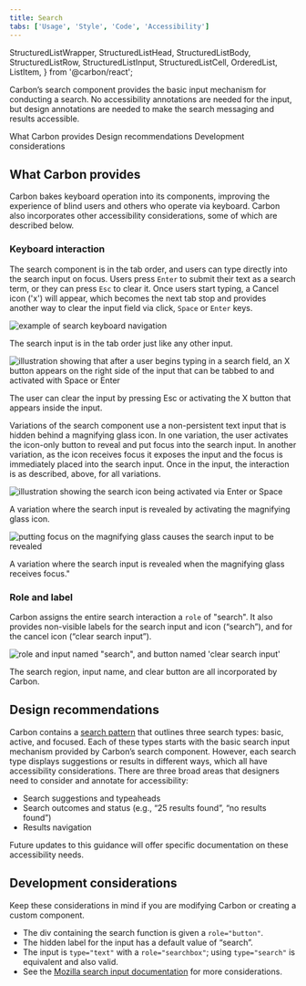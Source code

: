 ```yaml
---
title: Search
tabs: ['Usage', 'Style', 'Code', 'Accessibility']
---
```


  StructuredListWrapper,
  StructuredListHead,
  StructuredListBody,
  StructuredListRow,
  StructuredListInput,
  StructuredListCell,
  OrderedList,
  ListItem,
} from '@carbon/react';

<PageDescription>

Carbon’s search component provides the basic input mechanism for conducting a search. No accessibility annotations are needed for the input, but design annotations are needed to make the search messaging and results accessible.

</PageDescription>

<AnchorLinks>

<AnchorLink>What Carbon provides</AnchorLink>
<AnchorLink>Design recommendations</AnchorLink>
<AnchorLink>Development considerations</AnchorLink>

</AnchorLinks>

## What Carbon provides

Carbon bakes keyboard operation into its components, improving the experience of
blind users and others who operate via keyboard. Carbon also incorporates other
accessibility considerations, some of which are described below.

### Keyboard interaction

The search component is in the tab order, and users can type directly into the search input on focus. Users press `Enter` to submit their text as a search term, or they can press `Esc` to clear it. Once users start typing, a Cancel icon ('x') will appear, which becomes the next tab stop and provides another way to clear the input field via click, `Space` or `Enter` keys.

<Row>
<Column colLg={8}>

![example of search keyboard navigation](images/search-accessibility-1.png)

<Caption>
  The search input is in the tab order just like any other input.
</Caption>

</Column>
</Row>

<Row>
<Column colLg={8}>

![illustration showing that after a user begins typing in a search field, an X button appears on the right side of the input that can be tabbed to and activated with Space or Enter](images/search-accessibility-2.png)

<Caption>
  The user can clear the input by pressing Esc or activating the X button that appears inside the input.
</Caption>

</Column>
</Row>

Variations of the search component use a non-persistent text input that is hidden behind a magnifying glass icon. In one variation, the user activates the icon-only button to reveal and put focus into the search input. In another variation, as the icon receives focus it exposes the input and the focus is immediately placed into the search input. Once in the input, the interaction is as described, above, for all variations.

<Row>
<Column colMd={4} colLg={4}>

![illustration showing the search icon being activated via Enter or Space](images/search-accessibility-3.png)

<Caption>
  A variation where the search input is revealed by activating the magnifying glass icon.
</Caption>

</Column>
<Column colMd={4} colLg={4}>

![putting focus on the magnifying glass causes the search input to be revealed](images/search-accessibility-4.png)
<Caption>
  A variation where the search input is revealed when the magnifying glass receives focus."
</Caption>

</Column>
</Row>

### Role and label

Carbon assigns the entire search interaction a `role` of "search". It also provides non-visible labels for the search input and icon (“search”), and for the cancel icon (“clear search input”).

<Row>
<Column colLg={8}>

![role and input named "search", and button named 'clear search input'](images/search-accessibility-5.png)

<Caption>
  The search region, input name, and clear button are all incorporated by Carbon.
</Caption>

</Column>
</Row>

## Design recommendations

Carbon contains a [search pattern](https://carbondesignsystem.com/patterns/search-pattern/) that outlines three search types: basic, active, and focused. Each of these types starts with the basic search input mechanism provided by Carbon’s search component. However, each search type displays suggestions or results in different ways, which all have accessibility considerations. There are three broad areas that designers need to consider and annotate for accessibility:

-	Search suggestions and typeaheads
-	Search outcomes and status (e.g., “25 results found”, “no results found”)
-	Results navigation

Future updates to this guidance will offer specific documentation on these accessibility needs.

## Development considerations

Keep these considerations in mind if you are modifying Carbon or creating a
custom component.

- The div containing the search function is given a `role="button"`.
-	The hidden label for the input has a default value of “search”.
-	The input is `type="text"` with a `role="searchbox"`; using `type="search"` is equivalent and also valid.
- See the [Mozilla search input documentation](https://developer.mozilla.org/en-US/docs/Web/HTML/Element/input/search) for more considerations.